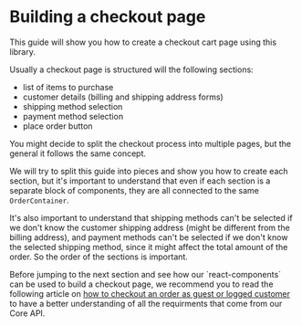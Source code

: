  
<Meta title="Examples/Checkout Page/Introduction"></Meta>

# Building a checkout page

This guide will show you how to create a checkout cart page using this library.

Usually a checkout page is structured will the following sections:
- list of items to purchase
- customer details (billing and shipping address forms)
- shipping method selection
- payment method selection
- place order button

You might decide to split the checkout process into multiple pages, but the general it follows the same concept.

We will try to split this guide into pieces and show you how to create each section, but it's important to understand that even if each section is a separate block of components, 
they are all connected to the same `OrderContainer`.

It's also important to understand that shipping methods can't be selected if we don't know the customer shipping address (might be different from the billing address), 
and payment methods can't be selected if we don't know the selected shipping method, since it might affect the total amount of the order.
So the order of the sections is important.


<span title="Important" type="info">
Before jumping to the next section and see how our `react-components` can be used to build a checkout page, we recommend you to read the following article on
<a href="https://docs.commercelayer.io/core/v/how-tos/placing-orders/checkout" target="_blank">how to checkout an order as guest or logged customer</a> to have 
a better understanding of all the requirments that come from our Core API.
</span> 
